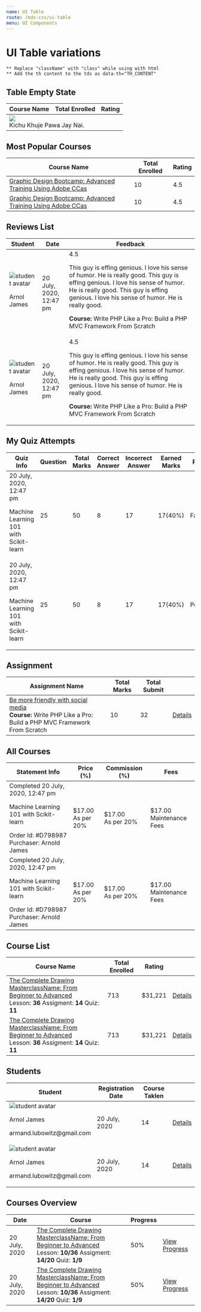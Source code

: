 ```yaml
---
name: UI Table
route: /mdx-css/ui-table
menu: UI Components
---
```



# UI Table variations
`** Replace "className" with "class" while using with html` <br />
`** Add the th content to the tds as data-th="TH_CONTENT" `

## Table Empty State

<Playground>
	<div className="tutor-ui-table-wrapper">
		<table className="tutor-ui-table tutor-ui-table-responsive">
			<thead>
				<tr>
					<th>
						<span className="tutor-text-regular-small tutor-color-text-subsued">Course Name</span>
					</th>
					<th>
						<div className="inline-flex-center tutor-color-text-subsued">
							<span className="tutor-text-regular-small">Total Enrolled</span>
							<span className="tutor-v2-icon-test icon-ordering-a-to-z-filled"></span>
						</div>
					</th>
					<th>
						<div className="inline-flex-center tutor-color-text-subsued">
							<span className="tutor-text-regular-small">Rating</span>
							<span className="tutor-v2-icon-test icon-ordering-a-to-z-filled"></span>
						</div>
					</th>
				</tr>
			</thead>
			<tbody>
				<tr>
					<td colSpan="100%" className="column-empty-state">
						<div className="td-empty-state tutor-p-30">
							<img src={emptyStateImg}/>
							<div className="tutor-text-regular-h5 tutor-color-text-primary tutor-mt-20">Kichu Khuje Pawa Jay Nai.</div>
						</div>
					</td>
				</tr>
			</tbody>
		</table>
	</div>
</Playground>

## Most Popular Courses

<Playground>
	<div className="tutor-ui-table-wrapper">
		<table className="tutor-ui-table tutor-ui-table-responsive table-popular-courses">
			<thead>
				<tr>
					<th>
						<span className="tutor-text-regular-small tutor-color-text-subsued">Course Name</span>
					</th>
					<th>
						<div className="inline-flex-center tutor-color-text-subsued">
							<span className="tutor-text-regular-small">Total Enrolled</span>
							<span className="tutor-v2-icon-test icon-ordering-a-to-z-filled"></span>
						</div>
					</th>
					<th>
						<div className="inline-flex-center tutor-color-text-subsued">
							<span className="tutor-text-regular-small">Rating</span>
							<span className="tutor-v2-icon-test icon-ordering-a-to-z-filled"></span>
						</div>
					</th>
				</tr>
			</thead>
			<tbody>
				<tr>
					<td data-th="Course Name" className="column-fullwidth">
						<div className="td-course tutor-text-medium-body tutor-color-text-primary">
							<a href="#">Graphic Design Bootcamp: Advanced Training Using Adobe CCas</a>
						</div>
					</td>
					<td data-th="Total Enrolled">
						<span className="tutor-text-medium-caption tutor-color-text-primary">10</span>
					</td>
					<td data-th="Course Name">
						<div className="td-tutor-rating tutor-text-regular-body tutor-color-text-subsued">
							<div className="tutor-ratings">
								<div className="tutor-rating-stars">
									<span className="tutor-v2-icon-test icon-star-full-filled"></span>
									<span className="tutor-v2-icon-test icon-star-full-filled"></span>
									<span className="tutor-v2-icon-test icon-star-full-filled"></span>
									<span className="tutor-v2-icon-test icon-star-full-filled"></span>
									<span className="tutor-v2-icon-test icon-star-line-filled"></span>
								</div>
								<div className="tutor-rating-text">4.5</div>
							</div>
						</div>
					</td>
				</tr>
				<tr>
					<td data-th="Course Name" className="column-fullwidth">
						<div className="td-course tutor-text-medium-body tutor-color-text-primary">
							<a href="#">Graphic Design Bootcamp: Advanced Training Using Adobe CCas</a>
						</div>
					</td>
					<td data-th="Total Enrolled">
						<span className="tutor-text-medium-caption tutor-color-text-primary">10</span>
					</td>
					<td data-th="Rating">
						<div className="td-tutor-rating tutor-text-regular-body tutor-color-text-subsued">
							<div className="tutor-ratings">
								<div className="tutor-rating-stars">
									<span className="tutor-v2-icon-test icon-star-full-filled"></span>
									<span className="tutor-v2-icon-test icon-star-full-filled"></span>
									<span className="tutor-v2-icon-test icon-star-full-filled"></span>
									<span className="tutor-v2-icon-test icon-star-full-filled"></span>
									<span className="tutor-v2-icon-test icon-star-line-filled"></span>
								</div>
								<div className="tutor-rating-text">4.5</div>
							</div>
						</div>
					</td>
				</tr>
			</tbody>
		</table>
	</div>
</Playground>

## Reviews List

<Playground>
	<div className="tutor-ui-table-wrapper">
		<table className="tutor-ui-table tutor-ui-table-responsive table-reviews">
			<thead>
				<tr>
					<th>
						<span className="tutor-text-regular-small tutor-color-text-subsued">Student</span>
					</th>
					<th>
						<span className="tutor-text-regular-small tutor-color-text-subsued">Date</span>
					</th>
					<th>
						<span className="tutor-text-regular-small tutor-color-text-subsued">Feedback</span>
					</th>
				</tr>
			</thead>
			<tbody>
				<tr>
					<td data-th="Student" className="column-fullwidth">
						<div className="td-avatar">
							<img src="https://i.imgur.com/CckCKYQ.jpeg" alt="student avatar" />
							<p className="tutor-text-medium-body tutor-color-text-primary">Arnol James</p>
						</div>
					</td>
					<td data-th="Date">
						<span className="tutor-text-medium-caption tutor-color-text-primary">20 July, 2020, <br/> 12:47 pm</span>
					</td>
					<td data-th="Feedback">
						<div className="td-feedback">
							<div className="td-tutor-rating tutor-text-regular-body tutor-color-text-subsued">
								<div className="tutor-ratings">
									<div className="tutor-rating-stars">
										<span className="tutor-v2-icon-test icon-star-full-filled"></span>
										<span className="tutor-v2-icon-test icon-star-full-filled"></span>
										<span className="tutor-v2-icon-test icon-star-full-filled"></span>
										<span className="tutor-v2-icon-test icon-star-full-filled"></span>
										<span className="tutor-v2-icon-test icon-star-line-filled"></span>
									</div>
									<div className="tutor-rating-text">4.5</div>
								</div>
							</div>
							<p className="review-text tutor-color-text-subsued">
								This guy is effing genious. I love his sense of humor. He is really good. This guy is effing genious. I
								love his sense of humor. He is really good. This guy is effing genious. I love his sense of humor. He is
								really good.
							</p>
							<p className="course-name tutor-text-medium-small tutor-color-text-title">
								<strong>Course: </strong>Write PHP Like a Pro: Build a PHP MVC Framework From Scratch
							</p>
						</div>
					</td>
				</tr>
				<tr>
					<td data-th="Student" className="column-fullwidth">
						<div className="td-avatar">
							<img src="https://i.imgur.com/CckCKYQ.jpeg" alt="student avatar" />
							<p className="tutor-text-medium-body tutor-color-text-primary">Arnol James</p>
						</div>
					</td>
					<td data-th="Date">
						<span className="tutor-text-medium-caption tutor-color-text-primary">20 July, 2020, <br/> 12:47 pm</span>
					</td>
					<td data-th="Feedback">
						<div className="td-feedback">
							<div className="td-tutor-rating tutor-text-regular-body tutor-color-text-subsued">
								<div className="tutor-ratings">
									<div className="tutor-rating-stars">
										<span className="tutor-v2-icon-test icon-star-full-filled"></span>
										<span className="tutor-v2-icon-test icon-star-full-filled"></span>
										<span className="tutor-v2-icon-test icon-star-full-filled"></span>
										<span className="tutor-v2-icon-test icon-star-full-filled"></span>
										<span className="tutor-v2-icon-test icon-star-line-filled"></span>
									</div>
									<div className="tutor-rating-text">4.5</div>
								</div>
							</div>
							<p className="review-text tutor-color-text-subsued">
								This guy is effing genious. I love his sense of humor. He is really good. This guy is effing genious. I
								love his sense of humor. He is really good. This guy is effing genious. I love his sense of humor. He is
								really good.
							</p>
							<p className="course-name tutor-text-medium-small tutor-color-text-title">
								<strong>Course: </strong>Write PHP Like a Pro: Build a PHP MVC Framework From Scratch
							</p>
						</div>
					</td>
				</tr>
			</tbody>
		</table>
	</div>
</Playground>

## My Quiz Attempts

<Playground>
	<div className="tutor-ui-table-wrapper">
		<table className="tutor-ui-table tutor-ui-table-responsive my-quiz-attempts">
			<thead>
				<tr>
					<th><span className="tutor-text-regular-small tutor-color-text-subsued">Quiz Info</span></th>
					<th><span className="tutor-text-regular-small tutor-color-text-subsued">Question</span></th>
					<th><span className="tutor-text-regular-small tutor-color-text-subsued">Total Marks</span></th>
					<th><span className="tutor-text-regular-small tutor-color-text-subsued">Correct Answer</span></th>
					<th><span className="tutor-text-regular-small tutor-color-text-subsued">Incorrect Answer</span></th>
					<th><span className="tutor-text-regular-small tutor-color-text-subsued">Earned Marks</span></th>
					<th><span className="tutor-text-regular-small tutor-color-text-subsued">Result</span></th>
					<th className="tutor-shrink"></th>
				</tr>
			</thead>
			<tbody>
				<tr>
					<td data-th="Quiz Info" className="column-fullwidth">
						<div className="td-statement-info">
							<span className="tutor-text-regular-small tutor-color-text-primary">20 July, 2020, 12:47 pm</span>
							<p className="tutor-text-medium-body tutor-color-text-primary">Machine Learning 101 with Scikit-learn</p>
						</div>
					</td>
					<td data-th="Question"><span className="tutor-text-medium-caption tutor-color-text-primary">25</span></td>
					<td data-th="Total Marks"><span className="tutor-text-medium-caption tutor-color-text-primary">50</span></td>
					<td data-th="Total Marks"><span className="tutor-text-medium-caption tutor-color-text-primary">8</span></td>
					<td data-th="Total Marks"><span className="tutor-text-medium-caption tutor-color-text-primary">17</span></td>
					<td data-th="Total Marks"><span className="tutor-text-medium-caption tutor-color-text-primary">17(40%)</span></td>
					<td data-th="Result"><span className="tutor-badge-label label-danger">Fail</span></td>
					<td data-th="URL"><div className="inline-flex-center td-action-btns"><a href="#" className="btn-outline tutor-btn">Details</a></div></td>
				</tr>
				<tr>
					<td data-th="Quiz Info" className="column-fullwidth">
						<div className="td-statement-info">
							<span className="tutor-text-regular-small tutor-color-text-primary">20 July, 2020, 12:47 pm</span>
							<p className="tutor-text-medium-body tutor-color-text-primary">Machine Learning 101 with Scikit-learn</p>
						</div>
					</td>
					<td data-th="Question"><span className="tutor-text-medium-caption tutor-color-text-primary">25</span></td>
					<td data-th="Total Marks"><span className="tutor-text-medium-caption tutor-color-text-primary">50</span></td>
					<td data-th="Total Marks"><span className="tutor-text-medium-caption tutor-color-text-primary">8</span></td>
					<td data-th="Total Marks"><span className="tutor-text-medium-caption tutor-color-text-primary">17</span></td>
					<td data-th="Total Marks"><span className="tutor-text-medium-caption tutor-color-text-primary">17(40%)</span></td>
					<td data-th="Result"><span className="tutor-badge-label label-warning">Pending</span></td>
					<td data-th="URL"><div className="inline-flex-center td-action-btns"><a href="#" className="btn-outline tutor-btn">Details</a></div></td>
				</tr>
			</tbody>
		</table>
	</div>
</Playground>


## Assignment

<Playground>
	<div className="tutor-ui-table-wrapper">
		<table className="tutor-ui-table tutor-ui-table-responsive table-assignment">
			<thead>
				<tr>
					<th>
						<span className="tutor-text-regular-small tutor-color-text-subsued">Assignment Name</span>
					</th>
					<th>
						<div className="inline-flex-center tutor-color-text-subsued">
							<span className="tutor-text-regular-small">Total Marks</span>
						</div>
					</th>
					<th>
						<div className="inline-flex-center tutor-color-text-subsued">
							<span className="tutor-text-regular-small">Total Submit</span>
						</div>
					</th>
					<th className="tutor-shrink"></th>
				</tr>
			</thead>
			<tbody>
				<tr>
					<td data-th="Course Name" className="column-fullwidth">
						<div className="tutor-color-text-primary td-course tutor-text-medium-body">
							<a href="#">Be more friendly with social media</a>
							<div className="course-meta">
								<span className="tutor-color-text-subsued tutor-text-regular-caption">
									<strong className="tutor-text-medium-caption">Course: </strong>Write PHP Like a Pro: Build a PHP MVC Framework From Scratch
								</span>
							</div>
						</div>
					</td>
					<td data-th="Total Enrolled">
						<span className="tutor-color-text-primary tutor-text-medium-caption">10</span>
					</td>
					<td data-th="Rating">
						<span className="tutor-color-text-primary tutor-text-medium-caption">32</span>
					</td>
					<td data-th="URL">
						<div className="inline-flex-center td-action-btns">
							<a href="#" className="btn-outline tutor-btn">
								Details
							</a>
						</div>
					</td>
				</tr>
			</tbody>
		</table>
	</div>
</Playground>

## All Courses

<Playground>
	<div className="tutor-ui-table-wrapper">
		<table className="tutor-ui-table tutor-ui-table-responsive table-all-courses">
			<thead>
				<tr>
					<th>
						<span className="tutor-text-regular-small tutor-color-text-subsued">Statement Info</span>
					</th>
					<th>
						<span className="tutor-text-regular-small tutor-color-text-subsued">Price (%)</span>
					</th>
					<th>
						<span className="tutor-text-regular-small tutor-color-text-subsued">Commission (%)</span>
					</th>
					<th>
						<span className="tutor-text-regular-small tutor-color-text-subsued">Fees</span>
					</th>
				</tr>
			</thead>
			<tbody>
				<tr>
					<td data-th="Statement Info" className="column-fullwidth">
						<div className="td-statement-info">
							<div className="meta-data-1 inline-flex-center">
								<span className="tutor-badge-label label-success">Completed</span>
								<span className="tutor-text-regular-small tutor-color-text-primary">20 July, 2020, 12:47 pm</span>
							</div>
							<p className="meta-data-2 tutor-text-medium-body tutor-color-text-primary">Machine Learning 101 with Scikit-learn</p>
							<div className="meta-data-3 inline-flex-center tutor-text-regular-small tutor-color-text-title">
								<span>Order Id: #D798987</span>
								<div className="inline-flex-center">
									<span>Purchaser: Arnold James</span>
								</div>
							</div>
						</div>
					</td>
					<td data-th="Price (%)">
						<span className="tutor-text-medium-caption tutor-color-text-primary">
							$17.00 <br />
							<span className="tutor-text-regular-small tutor-color-text-hints">As per 20%</span>
						</span>
					</td>
					<td data-th="Commission (%)">
						<span className="tutor-text-medium-caption tutor-color-text-primary">
							$17.00 <br />
							<span className="tutor-text-regular-small tutor-color-text-hints">As per 20%</span>
						</span>
					</td>
					<td data-th="Fees">
						<span className="tutor-text-medium-caption tutor-color-text-primary">
							$17.00 <br />
							<span className="tutor-text-regular-small tutor-color-text-hints">Maintenance Fees</span>
						</span>
					</td>
				</tr>
				<tr>
					<td data-th="Statement Info" className="column-fullwidth">
						<div className="td-statement-info">
							<div className="meta-data-1 inline-flex-center">
								<span className="tutor-badge-label label-success">Completed</span>
								<span className="tutor-text-regular-small tutor-color-text-primary">20 July, 2020, 12:47 pm</span>
							</div>
							<p className="meta-data-2 tutor-text-medium-body tutor-color-text-primary">Machine Learning 101 with Scikit-learn</p>
							<div className="meta-data-3 inline-flex-center tutor-text-regular-small tutor-color-text-title">
								<span>Order Id: #D798987</span>
								<div className="inline-flex-center">
									<span>Purchaser: Arnold James</span>
								</div>
							</div>
						</div>
					</td>
					<td data-th="Price (%)">
						<span className="tutor-text-medium-caption tutor-color-text-primary">
							$17.00 <br />
							<span className="tutor-text-regular-small tutor-color-text-hints">As per 20%</span>
						</span>
					</td>
					<td data-th="Commission (%)">
						<span className="tutor-text-medium-caption tutor-color-text-primary">
							$17.00 <br />
							<span className="tutor-text-regular-small tutor-color-text-hints">As per 20%</span>
						</span>
					</td>
					<td data-th="Fees">
						<span className="tutor-text-medium-caption tutor-color-text-primary">
							$17.00 <br />
							<span className="tutor-text-regular-small tutor-color-text-hints">Maintenance Fees</span>
						</span>
					</td>
				</tr>
			</tbody>
		</table>
	</div>
</Playground>

## Course List

<Playground>
	<div className="tutor-ui-table-wrapper">
		<table className="tutor-ui-table tutor-ui-table-responsive table-popular-courses">
			<thead>
				<tr>
					<th>
						<span className="tutor-text-regular-small tutor-color-text-subsued">Course Name</span>
					</th>
					<th>
						<div className="inline-flex-center tutor-color-text-subsued">
							<span className="tutor-text-regular-small">Total Enrolled</span>
							<span className="tutor-v2-icon-test icon-order-down-filled"></span>
						</div>
					</th>
					<th>
						<div className="inline-flex-center tutor-color-text-subsued">
							<span className="tutor-text-regular-small">Rating</span>
							<span className="tutor-v2-icon-test icon-order-down-filled"></span>
						</div>
					</th>
					<th className="tutor-shrink"></th>
				</tr>
			</thead>
			<tbody>
				<tr>
					<td data-th="Course Name" className="column-fullwidth">
						<div className="tutor-color-text-primary td-course tutor-text-medium-body">
							<a href="#">The Complete Drawing MasterclassName: From Beginner to Advanced</a>
							<div className="course-meta">
								<span className="tutor-color-text-subsued tutor-text-regular-caption">
									Lesson: <strong className="tutor-text-medium-caption">36</strong>
								</span>
								<span className="tutor-color-text-subsued tutor-text-regular-caption">
									Assigment: <strong className="tutor-text-medium-caption">14</strong>
								</span>
								<span className="tutor-color-text-subsued tutor-text-regular-caption">
									Quiz: <strong className="tutor-text-medium-caption">11</strong>
								</span>
							</div>
						</div>
					</td>
					<td data-th="Total Enrolled">
						<span className="tutor-color-text-primary tutor-text-medium-caption">713</span>
					</td>
					<td data-th="Rating">
						<span className="tutor-color-text-primary tutor-text-medium-caption">$31,221</span>
					</td>
					<td data-th="URL">
						<div className="inline-flex-center td-action-btns">
							<a href="#" className="btn-outline tutor-btn">
								Details
							</a>
							<a href="#" className="btn-text">
								<span className="tutor-v2-icon-test icon-detail-link-filled"></span>
							</a>
						</div>
					</td>
				</tr>
				<tr>
					<td data-th="Course Name" className="column-fullwidth">
						<div className="tutor-color-text-primary td-course tutor-text-medium-body">
							<a href="#">The Complete Drawing MasterclassName: From Beginner to Advanced</a>
							<div className="course-meta">
								<span className="tutor-color-text-subsued tutor-text-regular-caption">
									Lesson: <strong className="tutor-text-medium-caption">36</strong>
								</span>
								<span className="tutor-color-text-subsued tutor-text-regular-caption">
									Assigment: <strong className="tutor-text-medium-caption">14</strong>
								</span>
								<span className="tutor-color-text-subsued tutor-text-regular-caption">
									Quiz: <strong className="tutor-text-medium-caption">11</strong>
								</span>
							</div>
						</div>
					</td>
					<td data-th="Total Enrolled">
						<span className="tutor-color-text-primary tutor-text-medium-caption">713</span>
					</td>
					<td data-th="Rating">
						<span className="tutor-color-text-primary tutor-text-medium-caption">$31,221</span>
					</td>
					<td data-th="URL">
						<div className="inline-flex-center td-action-btns">
							<a href="#" className="btn-outline tutor-btn">
								Details
							</a>
							<a href="#" className="btn-text">
								<span className="tutor-v2-icon-test icon-detail-link-filled"></span>
							</a>
						</div>
					</td>
				</tr>
			</tbody>
		</table>
	</div>
</Playground>

## Students

<Playground>
	<div className="tutor-ui-table-wrapper">
		<table className="tutor-ui-table tutor-ui-table-responsive table-students">
			<thead>
				<tr>
					<th>
						<div className="inline-flex-center tutor-color-text-subsued">
							<span className="tutor-text-regular-small">Student</span>
							<span className="tutor-v2-icon-test icon-ordering-a-to-z-filled"></span>
						</div>
					</th>
					<th>
						<div className="inline-flex-center tutor-color-text-subsued">
							<span className="tutor-text-regular-small">Registration Date</span>
							<span className="tutor-v2-icon-test icon-order-down-filled"></span>
						</div>
					</th>
					<th>
						<div className="inline-flex-center tutor-color-text-subsued">
							<span className="tutor-text-regular-small">Course Taklen</span>
							<span className="tutor-v2-icon-test icon-order-down-filled"></span>
						</div>
					</th>
					<th className="tutor-shrink"></th>
				</tr>
			</thead>
			<tbody>
				<tr>
					<td data-th="Student">
						<div className="td-avatar">
							<img src="https://i.imgur.com/CckCKYQ.jpeg" alt="student avatar" />
							<div>
								<p className="tutor-color-text-primary tutor-text-medium-body">Arnol James</p>
								<p className="tutor-color-text-title tutor-text-regular-small">armand.lubowitz@gmail.com</p>
							</div>
						</div>
					</td>
					<td data-th="Registration Date">
						<span className="tutor-color-text-primary tutor-text-regular-caption">20 July, 2020</span>
					</td>
					<td data-th="Course Taklen">
						<span className="tutor-color-text-primary tutor-text-medium-caption">14</span>
					</td>
					<td data-th="URL">
						<div className="inline-flex-center td-action-btns">
							<a href="#" className="btn-outline tutor-btn">
								Details
							</a>
						</div>
					</td>
				</tr>
				<tr>
					<td data-th="Student">
						<div className="td-avatar">
							<img src="https://i.imgur.com/CckCKYQ.jpeg" alt="student avatar" />
							<div>
								<p className="tutor-color-text-primary tutor-text-medium-body">Arnol James</p>
								<p className="tutor-color-text-title tutor-text-regular-small">armand.lubowitz@gmail.com</p>
							</div>
						</div>
					</td>
					<td data-th="Registration Date">
						<span className="tutor-color-text-primary tutor-text-regular-caption">20 July, 2020</span>
					</td>
					<td data-th="Course Taklen">
						<span className="tutor-color-text-primary tutor-text-medium-caption">14</span>
					</td>
					<td data-th="URL">
						<div className="inline-flex-center td-action-btns">
							<a href="#" className="btn-outline tutor-btn">
								Details
							</a>
						</div>
					</td>
				</tr>
			</tbody>
		</table>
	</div>
</Playground>

## Courses Overview

<Playground>
	<div className="tutor-ui-table-wrapper">
		<table className="tutor-ui-table tutor-ui-table-responsive table-course-overview">
			<thead>
				<tr>
					<th>
						<div className="inline-flex-center tutor-color-text-subsued">
							<span className="tutor-text-regular-small">Date</span>
							<span className="tutor-v2-icon-test icon-order-down-filled"></span>
						</div>
					</th>
					<th>
						<div className="inline-flex-center tutor-color-text-subsued">
							<span className="tutor-text-regular-small">Course</span>
						</div>
					</th>
					<th>
						<div className="inline-flex-center tutor-color-text-subsued">
							<span className="tutor-text-regular-small">Progress</span>
						</div>
					</th>
					<th className="tutor-shrink"></th>
				</tr>
			</thead>
			<tbody>
				<tr>
					<td data-th="Data">
						<span className="tutor-text-regular-caption tutor-color-text-primary">20 July, 2020</span>
					</td>
					<td data-th="Course">
						<div className="td-course tutor-text-medium-body tutor-color-text-primary">
							<a href="#">The Complete Drawing MasterclassName: From Beginner to Advanced</a>
							<div className="course-meta">
								<span className="tutor-color-text-subsued tutor-text-regular-caption">
									Lesson: <strong className="tutor-text-medium-caption">10/36</strong>
								</span>
								<span className="tutor-color-text-subsued tutor-text-regular-caption">
									Assigment: <strong className="tutor-text-medium-caption">14/20</strong>
								</span>
								<span className="tutor-color-text-subsued tutor-text-regular-caption">
									Quiz: <strong className="tutor-text-medium-caption">1/9</strong>
								</span>
							</div>
						</div>
					</td>
					<td data-th="Progress">
						<div className="td-progress inline-flex-center">
							<div className="progress-bar" style={{"--progress-value": "50%"}}>
								<div className="progress-value"></div>
							</div>
							<div className="progress-text tutor-text-medium-caption tutor-color-text-primary">50%</div>
						</div>
					</td>
					<td data-th="URL">
						<div className="td-action-btns inline-flex-center">
							<a href="#" className="tutor-btn btn-outline">
								View Progress
							</a>
						</div>
					</td>
				</tr>
				<tr>
					<td data-th="Data">
						<span className="tutor-text-regular-caption tutor-color-text-primary">20 July, 2020</span>
					</td>
					<td data-th="Course">
						<div className="td-course tutor-text-medium-body tutor-color-text-primary">
							<a href="#">The Complete Drawing MasterclassName: From Beginner to Advanced</a>
							<div className="course-meta">
								<span className="tutor-color-text-subsued tutor-text-regular-caption">
									Lesson: <strong className="tutor-text-medium-caption">10/36</strong>
								</span>
								<span className="tutor-color-text-subsued tutor-text-regular-caption">
									Assigment: <strong className="tutor-text-medium-caption">14/20</strong>
								</span>
								<span className="tutor-color-text-subsued tutor-text-regular-caption">
									Quiz: <strong className="tutor-text-medium-caption">1/9</strong>
								</span>
							</div>
						</div>
					</td>
					<td data-th="Progress">
						<div className="td-progress inline-flex-center">
							<div className="progress-bar" style={{"--progress-value": "50%"}}>
								<div className="progress-value"></div>
							</div>
							<div className="progress-text tutor-text-medium-caption tutor-color-text-primary">50%</div>
						</div>
					</td>
					<td data-th="URL">
						<div className="td-action-btns inline-flex-center">
							<a href="#" className="tutor-btn btn-outline">
								View Progress
							</a>
						</div>
					</td>
				</tr>
			</tbody>
		</table>
	</div>
</Playground>
